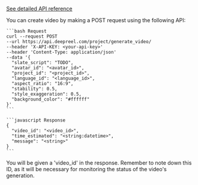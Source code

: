 [See detailed API reference](/api-reference/video/create-video)

You can create video by making a POST request using the following API:

<CodeGroup>

    ```bash Request
    curl --request POST
    --url https://api.deepreel.com/project/generate_video/
    --header 'X-API-KEY: <your-api-key>'
    --header 'Content-Type: application/json'
    --data '{
      "slate_script": "TODO",
      "avatar_id": "<avatar_id>",
      "project_id": "<project_id>",
      "language_id": "<language_id>",
      "aspect_ratio": "16:9",
      "stability": 0.5,
      "style_exaggeration": 0.5,
      "background_color": "#ffffff"
    }'
    ```

    ```javascript Response
    {
      "video_id": "<video_id>",
      "time_estimated": "<string:datetime>",
      "message": "<string>"
    }
    ```

</CodeGroup>

You will be given a 'video_id' in the response. Remember to note down this ID, as it will be necessary for monitoring the status of the video's generation.
